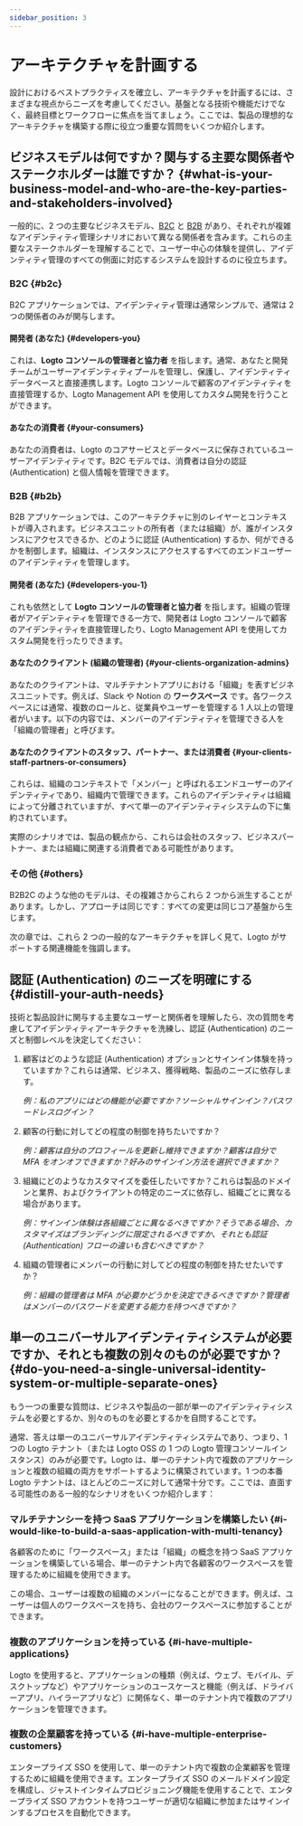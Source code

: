 ```yaml
---
sidebar_position: 3
---
```


# アーキテクチャを計画する

設計におけるベストプラクティスを確立し、アーキテクチャを計画するには、さまざまな視点からニーズを考慮してください。基盤となる技術や機能だけでなく、最終目標とワークフローに焦点を当てましょう。ここでは、製品の理想的なアーキテクチャを構築する際に役立つ重要な質問をいくつか紹介します。

## ビジネスモデルは何ですか？関与する主要な関係者やステークホルダーは誰ですか？ \{#what-is-your-business-model-and-who-are-the-key-parties-and-stakeholders-involved}

一般的に、2 つの主要なビジネスモデル、[B2C](/introduction/plan-your-architecture/b2c) と [B2B](/introduction/plan-your-architecture/b2b) があり、それぞれが複雑なアイデンティティ管理シナリオにおいて異なる関係者を含みます。これらの主要なステークホルダーを理解することで、ユーザー中心の体験を提供し、アイデンティティ管理のすべての側面に対応するシステムを設計するのに役立ちます。

### B2C \{#b2c}

B2C アプリケーションでは、アイデンティティ管理は通常シンプルで、通常は 2 つの関係者のみが関与します。

#### 開発者 (あなた) \{#developers-you}

これは、**Logto コンソールの管理者と協力者** を指します。通常、あなたと開発チームがユーザーアイデンティティプールを管理し、保護し、アイデンティティデータベースと直接連携します。Logto コンソールで顧客のアイデンティティを直接管理するか、Logto Management API を使用してカスタム開発を行うことができます。

#### あなたの消費者 \{#your-consumers}

あなたの消費者は、Logto のコアサービスとデータベースに保存されているユーザーアイデンティティです。B2C モデルでは、消費者は自分の認証 (Authentication) と個人情報を管理できます。

### B2B \{#b2b}

B2B アプリケーションでは、このアーキテクチャに別のレイヤーとコンテキストが導入されます。ビジネスユニットの所有者（または組織）が、誰がインスタンスにアクセスできるか、どのように認証 (Authentication) するか、何ができるかを制御します。組織は、インスタンスにアクセスするすべてのエンドユーザーのアイデンティティを管理します。

#### 開発者 (あなた) \{#developers-you-1}

これも依然として **Logto コンソールの管理者と協力者** を指します。組織の管理者がアイデンティティを管理できる一方で、開発者は Logto コンソールで顧客のアイデンティティを直接管理したり、Logto Management API を使用してカスタム開発を行ったりできます。

#### あなたのクライアント (組織の管理者) \{#your-clients-organization-admins}

あなたのクライアントは、マルチテナントアプリにおける「組織」を表すビジネスユニットです。例えば、Slack や Notion の **ワークスペース** です。各ワークスペースには通常、複数のロールと、従業員やユーザーを管理する 1 人以上の管理者がいます。以下の内容では、メンバーのアイデンティティを管理できる人を「組織の管理者」と呼びます。

#### あなたのクライアントのスタッフ、パートナー、または消費者 \{#your-clients-staff-partners-or-consumers}

これらは、組織のコンテキストで「メンバー」と呼ばれるエンドユーザーのアイデンティティであり、組織内で管理できます。これらのアイデンティティは組織によって分離されていますが、すべて単一のアイデンティティシステムの下に集約されています。

実際のシナリオでは、製品の観点から、これらは会社のスタッフ、ビジネスパートナー、または組織に関連する消費者である可能性があります。

### その他 \{#others}

B2B2C のような他のモデルは、その複雑さからこれら 2 つから派生することがあります。しかし、アプローチは同じです：すべての変更は同じコア基盤から生じます。

次の章では、これら 2 つの一般的なアーキテクチャを詳しく見て、Logto がサポートする関連機能を強調します。

## 認証 (Authentication) のニーズを明確にする \{#distill-your-auth-needs}

技術と製品設計に関与する主要なユーザーと関係者を理解したら、次の質問を考慮してアイデンティティアーキテクチャを洗練し、認証 (Authentication) のニーズと制御レベルを決定してください：

1. 顧客はどのような認証 (Authentication) オプションとサインイン体験を持っていますか？これらは通常、ビジネス、獲得戦略、製品のニーズに依存します。

   _例：私のアプリにはどの機能が必要ですか？ソーシャルサインイン？パスワードレスログイン？_

2. 顧客の行動に対してどの程度の制御を持ちたいですか？

   _例：顧客は自分のプロフィールを更新し維持できますか？顧客は自分で MFA をオンオフできますか？好みのサインイン方法を選択できますか？_

3. 組織にどのようなカスタマイズを委任したいですか？これらは製品のドメインと業界、およびクライアントの特定のニーズに依存し、組織ごとに異なる場合があります。

   _例：サインイン体験は各組織ごとに異なるべきですか？そうである場合、カスタマイズはブランディングに限定されるべきですか、それとも認証 (Authentication) フローの違いも含むべきですか？_

4. 組織の管理者にメンバーの行動に対してどの程度の制御を持たせたいですか？

   _例：組織の管理者は MFA が必要かどうかを決定できるべきですか？管理者はメンバーのパスワードを変更する能力を持つべきですか？_

## 単一のユニバーサルアイデンティティシステムが必要ですか、それとも複数の別々のものが必要ですか？ \{#do-you-need-a-single-universal-identity-system-or-multiple-separate-ones}

もう一つの重要な質問は、ビジネスや製品の一部が単一のアイデンティティシステムを必要とするか、別々のものを必要とするかを自問することです。

通常、答えは単一のユニバーサルアイデンティティシステムであり、つまり、1 つの Logto テナント（または Logto OSS の 1 つの Logto 管理コンソールインスタンス）のみが必要です。Logto は、単一のテナント内で複数のアプリケーションと複数の組織の両方をサポートするように構築されています。1 つの本番 Logto テナントは、ほとんどのニーズに対して通常十分です。ここでは、直面する可能性のある一般的なシナリオをいくつか紹介します：

### マルチテナンシーを持つ SaaS アプリケーションを構築したい \{#i-would-like-to-build-a-saas-application-with-multi-tenancy}

各顧客のために「ワークスペース」または「組織」の概念を持つ SaaS アプリケーションを構築している場合、単一のテナント内で各顧客のワークスペースを管理するために組織を使用できます。

この場合、ユーザーは複数の組織のメンバーになることができます。例えば、ユーザーは個人のワークスペースを持ち、会社のワークスペースに参加することができます。

### 複数のアプリケーションを持っている \{#i-have-multiple-applications}

Logto を使用すると、アプリケーションの種類（例えば、ウェブ、モバイル、デスクトップなど）やアプリケーションのユースケースと機能（例えば、ドライバーアプリ、ハイラーアプリなど）に関係なく、単一のテナント内で複数のアプリケーションを管理できます。

### 複数の企業顧客を持っている \{#i-have-multiple-enterprise-customers}

エンタープライズ SSO を使用して、単一のテナント内で複数の企業顧客を管理するために組織を使用できます。エンタープライズ SSO のメールドメイン設定を構成し、ジャストインタイムプロビジョニング機能を使用することで、エンタープライズ SSO アカウントを持つユーザーが適切な組織に参加またはサインインするプロセスを自動化できます。
